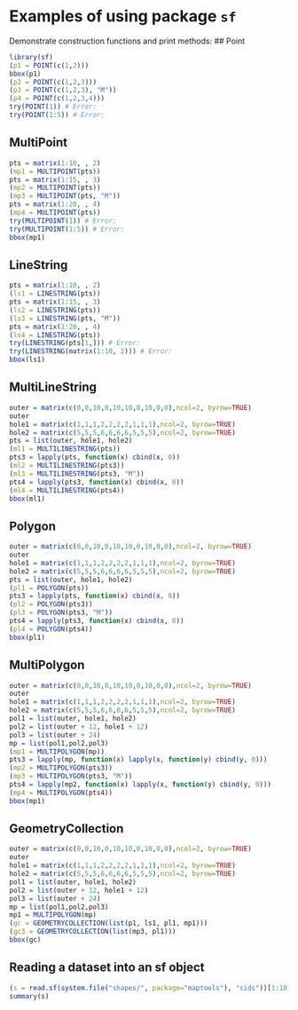 <!--
%\VignetteEngine{knitr::knitr}
%\VignetteIndexEntry{Examples of using sf}
-->

# Examples of using package `sf`

Demonstrate construction functions and print methods:
## Point
```r
library(sf)
(p1 = POINT(c(1,2)))
bbox(p1)
(p2 = POINT(c(1,2,3)))
(p3 = POINT(c(1,2,3), "M"))
(p4 = POINT(c(1,2,3,4)))
try(POINT(1)) # Error:
try(POINT(1:5)) # Error:
```

## MultiPoint
```r
pts = matrix(1:10, , 2)
(mp1 = MULTIPOINT(pts))
pts = matrix(1:15, , 3)
(mp2 = MULTIPOINT(pts))
(mp3 = MULTIPOINT(pts, "M"))
pts = matrix(1:20, , 4)
(mp4 = MULTIPOINT(pts))
try(MULTIPOINT(1)) # Error:
try(MULTIPOINT(1:5)) # Error:
bbox(mp1)
```

## LineString
```r
pts = matrix(1:10, , 2)
(ls1 = LINESTRING(pts))
pts = matrix(1:15, , 3)
(ls2 = LINESTRING(pts))
(ls3 = LINESTRING(pts, "M"))
pts = matrix(1:20, , 4)
(ls4 = LINESTRING(pts))
try(LINESTRING(pts[1,])) # Error:
try(LINESTRING(matrix(1:10, 2))) # Error:
bbox(ls1)
```

## MultiLineString
```r
outer = matrix(c(0,0,10,0,10,10,0,10,0,0),ncol=2, byrow=TRUE)
outer
hole1 = matrix(c(1,1,1,2,2,2,2,1,1,1),ncol=2, byrow=TRUE)
hole2 = matrix(c(5,5,5,6,6,6,6,5,5,5),ncol=2, byrow=TRUE)
pts = list(outer, hole1, hole2)
(ml1 = MULTILINESTRING(pts))
pts3 = lapply(pts, function(x) cbind(x, 0))
(ml2 = MULTILINESTRING(pts3))
(ml3 = MULTILINESTRING(pts3, "M"))
pts4 = lapply(pts3, function(x) cbind(x, 0))
(ml4 = MULTILINESTRING(pts4))
bbox(ml1)
```

## Polygon
```r
outer = matrix(c(0,0,10,0,10,10,0,10,0,0),ncol=2, byrow=TRUE)
outer
hole1 = matrix(c(1,1,1,2,2,2,2,1,1,1),ncol=2, byrow=TRUE)
hole2 = matrix(c(5,5,5,6,6,6,6,5,5,5),ncol=2, byrow=TRUE)
pts = list(outer, hole1, hole2)
(pl1 = POLYGON(pts))
pts3 = lapply(pts, function(x) cbind(x, 0))
(pl2 = POLYGON(pts3))
(pl3 = POLYGON(pts3, "M"))
pts4 = lapply(pts3, function(x) cbind(x, 0))
(pl4 = POLYGON(pts4))
bbox(pl1)
```

## MultiPolygon
```r
outer = matrix(c(0,0,10,0,10,10,0,10,0,0),ncol=2, byrow=TRUE)
outer
hole1 = matrix(c(1,1,1,2,2,2,2,1,1,1),ncol=2, byrow=TRUE)
hole2 = matrix(c(5,5,5,6,6,6,6,5,5,5),ncol=2, byrow=TRUE)
pol1 = list(outer, hole1, hole2)
pol2 = list(outer + 12, hole1 + 12)
pol3 = list(outer + 24)
mp = list(pol1,pol2,pol3)
(mp1 = MULTIPOLYGON(mp))
pts3 = lapply(mp, function(x) lapply(x, function(y) cbind(y, 0)))
(mp2 = MULTIPOLYGON(pts3))
(mp3 = MULTIPOLYGON(pts3, "M"))
pts4 = lapply(mp2, function(x) lapply(x, function(y) cbind(y, 0)))
(mp4 = MULTIPOLYGON(pts4))
bbox(mp1)
```

## GeometryCollection
```r
outer = matrix(c(0,0,10,0,10,10,0,10,0,0),ncol=2, byrow=TRUE)
outer
hole1 = matrix(c(1,1,1,2,2,2,2,1,1,1),ncol=2, byrow=TRUE)
hole2 = matrix(c(5,5,5,6,6,6,6,5,5,5),ncol=2, byrow=TRUE)
pol1 = list(outer, hole1, hole2)
pol2 = list(outer + 12, hole1 + 12)
pol3 = list(outer + 24)
mp = list(pol1,pol2,pol3)
mp1 = MULTIPOLYGON(mp)
(gc = GEOMETRYCOLLECTION(list(p1, ls1, pl1, mp1)))
(gc3 = GEOMETRYCOLLECTION(list(mp3, pl1)))
bbox(gc)
```

## Reading a dataset into an sf object
```r
(s = read.sf(system.file("shapes/", package="maptools"), "sids"))[1:10,]
summary(s)
```
